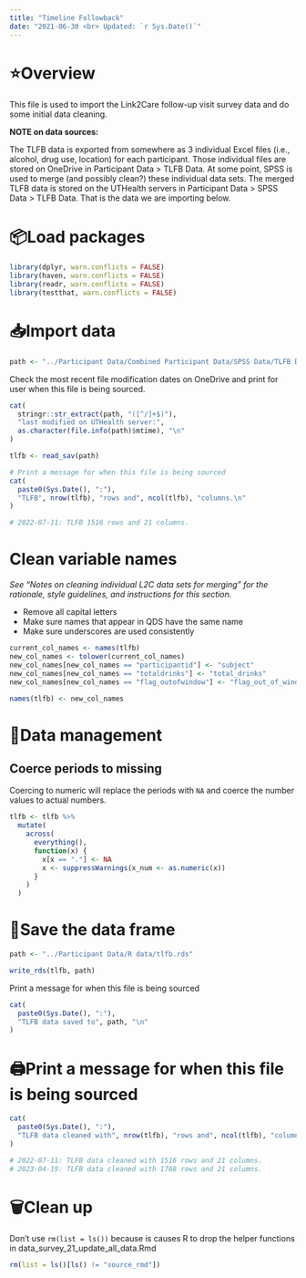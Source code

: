 ```yaml
---
title: "Timeline Followback"
date: "2021-06-30 <br> Updated: `r Sys.Date()`"
---
```


# ⭐️Overview

This file is used to import the Link2Care follow-up visit survey data and do some initial data cleaning. 

**NOTE on data sources:**

The TLFB data is exported from somewhere as 3 individual Excel files (i.e., alcohol, drug use, location) for each participant. Those individual files are stored on OneDrive in Participant Data > TLFB Data. At some point, SPSS is used to merge (and possibly clean?) these individual data sets. The merged TLFB data is stored on the UTHealth servers in Participant Data > SPSS Data > TLFB Data. That is the data we are importing below.


# 📦Load packages

```r
library(dplyr, warn.conflicts = FALSE)
library(haven, warn.conflicts = FALSE)
library(readr, warn.conflicts = FALSE)
library(testthat, warn.conflicts = FALSE)
```

# 📥Import data 

```r
path <- "../Participant Data/Combined Participant Data/SPSS Data/TLFB Data/TLFB_Database.sav"
```

Check the most recent file modification dates on OneDrive and print for user when this file is being sourced.

```r
cat(
  stringr::str_extract(path, "([^/]+$)"),
  "last modified on UTHealth server:",
  as.character(file.info(path)$mtime), "\n"
)
```

```r
tlfb <- read_sav(path)

# Print a message for when this file is being sourced
cat(
  paste0(Sys.Date(), ":"),
  "TLFB", nrow(tlfb), "rows and", ncol(tlfb), "columns.\n"
)

# 2022-07-11: TLFB 1516 rows and 21 columns.
```


# Clean variable names

_See "Notes on cleaning individual L2C data sets for merging" for the rationale, style guidelines, and instructions for this section._

* Remove all capital letters   
* Make sure names that appear in QDS have the same name   
* Make sure underscores are used consistently   


```r
current_col_names <- names(tlfb)
new_col_names <- tolower(current_col_names)
new_col_names[new_col_names == "participantid"] <- "subject"
new_col_names[new_col_names == "totaldrinks"] <- "total_drinks"
new_col_names[new_col_names == "flag_outofwindow"] <- "flag_out_of_window"
```

```r
names(tlfb) <- new_col_names
```


# 🚧Data management

## Coerce periods to missing 

Coercing to numeric will replace the periods with `NA` and coerce the number values to actual numbers.

```r
tlfb <- tlfb %>%
  mutate(
    across(
      everything(),
      function(x) {
        x[x == "."] <- NA
        x <- suppressWarnings(x_num <- as.numeric(x))
      }
    )
  )
```


# 💾Save the data frame

```r
path <- "../Participant Data/R data/tlfb.rds"
```

```r
write_rds(tlfb, path)
```

Print a message for when this file is being sourced

```r
cat(
  paste0(Sys.Date(), ":"),
  "TLFB data saved to", path, "\n"
)
```


# 🖨Print a message for when this file is being sourced

```r
cat(
  paste0(Sys.Date(), ":"),
  "TLFB data cleaned with", nrow(tlfb), "rows and", ncol(tlfb), "columns.\n"
)

# 2022-07-11: TLFB data cleaned with 1516 rows and 21 columns.
# 2023-04-19: TLFB data cleaned with 1768 rows and 21 columns.
```


# 🗑Clean up

Don't use `rm(list = ls())` because is causes R to drop the helper functions in data_survey_21_update_all_data.Rmd

```r
rm(list = ls()[ls() != "source_rmd"])
```
